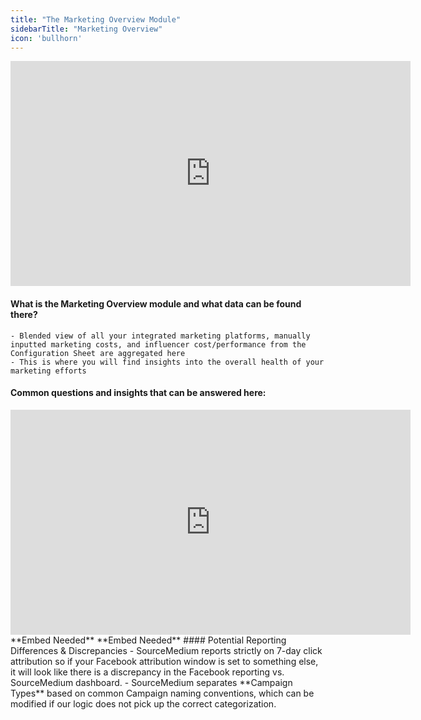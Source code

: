 ```yaml
---
title: "The Marketing Overview Module"
sidebarTitle: "Marketing Overview"
icon: 'bullhorn'
---
```

<iframe width="640" height="360" src="https://www.loom.com/embed/1f87cb7899c24de2840d5facee4bfe24?sid=ed5b7655-01d9-426b-83d6-68f12eea39d6" frameborder="0" webkitallowfullscreen mozallowfullscreen allowfullscreen></iframe>

#### What is the Marketing Overview module and what data can be found there?
    - Blended view of all your integrated marketing platforms, manually inputted marketing costs, and influencer cost/performance from the Configuration Sheet are aggregated here
    - This is where you will find insights into the overall health of your marketing efforts
#### Common questions and insights that can be answered here:
<AccordionGroup>
<Accordion title="How is brand search impacting my overall ROAS and marketing performance?">
    <iframe width="640" height="360" src="https://www.loom.com/embed/77c7f31b6d4249f6b1d300878cfa2a30?sid=9bf7ddd9-d2b6-4deb-8d83-2fbc93b404b0" frameborder="0" webkitallowfullscreen mozallowfullscreen allowfullscreen></iframe>
</Accordion>
<Accordion title="What is my overall blended marketing spend? CPO? AOV? ROAS?">
    **Embed Needed**
</Accordion>
<Accordion title="What is my platform-reported marketing spend? CPO? AOV? ROAS?">
        **Embed Needed**
</Accordion>
</AccordionGroup>
#### Potential Reporting Differences & Discrepancies
    - SourceMedium reports strictly on 7-day click attribution so if your Facebook attribution window is set to something else, it will look like there is a discrepancy in the Facebook reporting vs. SourceMedium dashboard.
    - SourceMedium separates **Campaign Types** based on common Campaign naming conventions, which can be modified if our logic does not pick up the correct categorization.